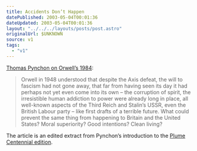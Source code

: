 ```yaml
---
title: Accidents Don’t Happen
datePublished: 2003-05-04T00:01:36
dateUpdated: 2003-05-04T00:01:36
layout: "../../../layouts/posts/post.astro"
originalUrl: $UNKNOWN
source: v1
tags:
  - "v1"
---
```


[Thomas Pynchon on Orwell&#8217;s 1984][1]:

> Orwell in 1948 understood that despite the Axis defeat, the will to fascism had not gone away, that far from having seen its day it had perhaps not yet even come into its own &#8211; the corruption of spirit, the irresistible human addiction to power were already long in place, all well-known aspects of the Third Reich and Stalin&#8217;s USSR, even the British Labour party &#8211; like first drafts of a terrible future. What could prevent the same thing from happening to Britain and the United States? Moral superiority? Good intentions? Clean living?

The article is an edited extract from Pynchon&#8217;s introduction to the [Plume][2] [Centennial edition][3].

[1]: http://books.guardian.co.uk/review/story/0,12084,948203,00.html "The Guardian: The road to 1984 (also, oddly enough for me, the title of my dissertation)"
[2]: http://www.penguinputnam.com/static/packages/us/about/adult/plume.htm "Penguin Group USA: Plume imprint"
[3]: http://www.penguinputnam.com/Book/BookFrame/0,1007,,00.html?id=0452284236 "Penguin Group USA: George Orwell's 1984 (Centennial Edition)"
